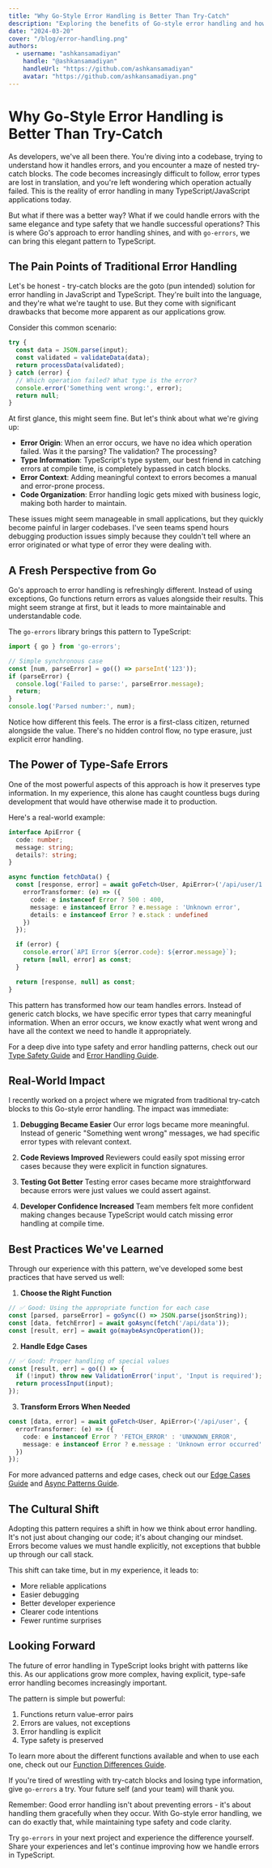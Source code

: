 ```yaml
---
title: "Why Go-Style Error Handling is Better Than Try-Catch"
description: "Exploring the benefits of Go-style error handling and how it leads to more maintainable TypeScript code"
date: "2024-03-20"
cover: "/blog/error-handling.png"
authors:
  - username: "ashkansamadiyan"
    handle: "@ashkansamadiyan"
    handleUrl: "https://github.com/ashkansamadiyan"
    avatar: "https://github.com/ashkansamadiyan.png"
---
```


# Why Go-Style Error Handling is Better Than Try-Catch

As developers, we've all been there. You're diving into a codebase, trying to understand how it handles errors, and you encounter a maze of nested try-catch blocks. The code becomes increasingly difficult to follow, error types are lost in translation, and you're left wondering which operation actually failed. This is the reality of error handling in many TypeScript/JavaScript applications today.

But what if there was a better way? What if we could handle errors with the same elegance and type safety that we handle successful operations? This is where Go's approach to error handling shines, and with `go-errors`, we can bring this elegant pattern to TypeScript.

## The Pain Points of Traditional Error Handling

Let's be honest - try-catch blocks are the goto (pun intended) solution for error handling in JavaScript and TypeScript. They're built into the language, and they're what we're taught to use. But they come with significant drawbacks that become more apparent as our applications grow.

Consider this common scenario:

```typescript
try {
  const data = JSON.parse(input);
  const validated = validateData(data);
  return processData(validated);
} catch (error) {
  // Which operation failed? What type is the error?
  console.error('Something went wrong:', error);
  return null;
}
```

At first glance, this might seem fine. But let's think about what we're giving up:
- **Error Origin**: When an error occurs, we have no idea which operation failed. Was it the parsing? The validation? The processing?
- **Type Information**: TypeScript's type system, our best friend in catching errors at compile time, is completely bypassed in catch blocks.
- **Error Context**: Adding meaningful context to errors becomes a manual and error-prone process.
- **Code Organization**: Error handling logic gets mixed with business logic, making both harder to maintain.

These issues might seem manageable in small applications, but they quickly become painful in larger codebases. I've seen teams spend hours debugging production issues simply because they couldn't tell where an error originated or what type of error they were dealing with.

## A Fresh Perspective from Go

Go's approach to error handling is refreshingly different. Instead of using exceptions, Go functions return errors as values alongside their results. This might seem strange at first, but it leads to more maintainable and understandable code.

The `go-errors` library brings this pattern to TypeScript:

```typescript
import { go } from 'go-errors';

// Simple synchronous case
const [num, parseError] = go(() => parseInt('123'));
if (parseError) {
  console.log('Failed to parse:', parseError.message);
  return;
}
console.log('Parsed number:', num);
```

Notice how different this feels. The error is a first-class citizen, returned alongside the value. There's no hidden control flow, no type erasure, just explicit error handling.

## The Power of Type-Safe Errors

One of the most powerful aspects of this approach is how it preserves type information. In my experience, this alone has caught countless bugs during development that would have otherwise made it to production.

Here's a real-world example:

```typescript
interface ApiError {
  code: number;
  message: string;
  details?: string;
}

async function fetchData() {
  const [response, error] = await goFetch<User, ApiError>('/api/user/1', {
    errorTransformer: (e) => ({
      code: e instanceof Error ? 500 : 400,
      message: e instanceof Error ? e.message : 'Unknown error',
      details: e instanceof Error ? e.stack : undefined
    })
  });

  if (error) {
    console.error(`API Error ${error.code}: ${error.message}`);
    return [null, error] as const;
  }

  return [response, null] as const;
}
```

This pattern has transformed how our team handles errors. Instead of generic catch blocks, we have specific error types that carry meaningful information. When an error occurs, we know exactly what went wrong and have all the context we need to handle it appropriately.

For a deep dive into type safety and error handling patterns, check out our [Type Safety Guide](/docs/guides/type-safety) and [Error Handling Guide](/docs/guides/error-handling).

## Real-World Impact

I recently worked on a project where we migrated from traditional try-catch blocks to this Go-style error handling. The impact was immediate:

1. **Debugging Became Easier**
   Our error logs became more meaningful. Instead of generic "Something went wrong" messages, we had specific error types with relevant context.

2. **Code Reviews Improved**
   Reviewers could easily spot missing error cases because they were explicit in function signatures.

3. **Testing Got Better**
   Testing error cases became more straightforward because errors were just values we could assert against.

4. **Developer Confidence Increased**
   Team members felt more confident making changes because TypeScript would catch missing error handling at compile time.

## Best Practices We've Learned

Through our experience with this pattern, we've developed some best practices that have served us well:

1. **Choose the Right Function**
```typescript
// ✅ Good: Using the appropriate function for each case
const [parsed, parseError] = goSync(() => JSON.parse(jsonString));
const [data, fetchError] = await goAsync(fetch('/api/data'));
const [result, err] = await go(maybeAsyncOperation());
```

2. **Handle Edge Cases**
```typescript
// ✅ Good: Proper handling of special values
const [result, err] = go(() => {
  if (!input) throw new ValidationError('input', 'Input is required');
  return processInput(input);
});
```

3. **Transform Errors When Needed**
```typescript
const [data, error] = await goFetch<User, ApiError>('/api/user', {
  errorTransformer: (e) => ({
    code: e instanceof Error ? 'FETCH_ERROR' : 'UNKNOWN_ERROR',
    message: e instanceof Error ? e.message : 'Unknown error occurred'
  })
});
```

For more advanced patterns and edge cases, check out our [Edge Cases Guide](/docs/guides/edge-cases) and [Async Patterns Guide](/docs/guides/async-patterns).

## The Cultural Shift

Adopting this pattern requires a shift in how we think about error handling. It's not just about changing our code; it's about changing our mindset. Errors become values we must handle explicitly, not exceptions that bubble up through our call stack.

This shift can take time, but in my experience, it leads to:
- More reliable applications
- Easier debugging
- Better developer experience
- Clearer code intentions
- Fewer runtime surprises

## Looking Forward

The future of error handling in TypeScript looks bright with patterns like this. As our applications grow more complex, having explicit, type-safe error handling becomes increasingly important.

The pattern is simple but powerful:
1. Functions return value-error pairs
2. Errors are values, not exceptions
3. Error handling is explicit
4. Type safety is preserved

To learn more about the different functions available and when to use each one, check out our [Function Differences Guide](/docs/guides/function-differences).

If you're tired of wrestling with try-catch blocks and losing type information, give `go-errors` a try. Your future self (and your team) will thank you.

Remember: Good error handling isn't about preventing errors - it's about handling them gracefully when they occur. With Go-style error handling, we can do exactly that, while maintaining type safety and code clarity.

Try `go-errors` in your next project and experience the difference yourself. Share your experiences and let's continue improving how we handle errors in TypeScript. 